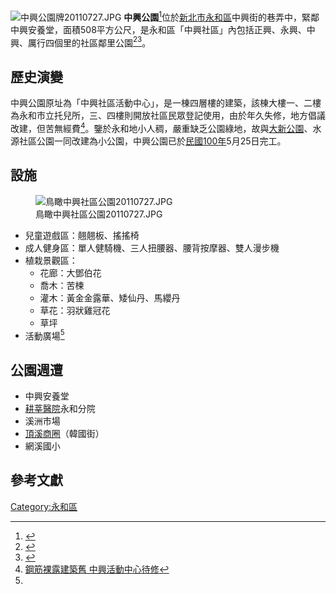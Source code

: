 [[File:中興公園牌20110727.JPG|thumb]]
'''中興公園'''<ref>{{Cite web |url=http://www.yonghe.ntpc.gov.tw/_file/1257/SG/43701/D.html |title=<<公共工程>>，永和區公所 |accessdate=2011-07-28 |archive-date=2011-08-20 |archive-url=https://web.archive.org/web/20110820224858/http://www.yonghe.ntpc.gov.tw/_file/1257/SG/43701/D.html |dead-url=no }}</ref>位於[[新北市|新北市]][[永和區|永和區]]中興街的巷弄中，緊鄰中興安養堂，面積508平方公尺，是永和區「中興社區」內包括正興、永興、中興、厲行四個里的社區鄰里公園<ref>{{Cite web |url=http://gisapsrv01.cpami.gov.tw/cpis/Cprpts/NANTOU/NAN-A/A-DOC/15/1502.doc |title=公園綠地計畫之內涵及相關理念 |accessdate=2011-07-28 |archive-date=2005-10-31 |archive-url=https://web.archive.org/web/20051031071421/http://gisapsrv01.cpami.gov.tw/CPIS/cprpts/NANTOU/NAN-A/A-DOC/15/1502.doc |dead-url=no }}</ref><ref name="永和中興公園完工 里長提建議">{{Cite web |url=http://www.nvwtv.com.tw/content.php?fid=289&fun=shownews&nid=28015 |title=<<永和中興公園完工 里長提建議>>，新視波有線電視 地方新聞 |accessdate=2011-07-28 |archive-date=2013-04-19 |archive-url=https://archive.is/20130419011108/http://www.nvwtv.com.tw/content.php?fid=289&fun=shownews&nid=28015 |dead-url=no }}</ref>。

==歷史演變==
中興公園原址為「中興社區活動中心」，是一棟四層樓的建築，該棟大樓一、二樓為永和市立托兒所，三、四樓則開放社區民眾登記使用，由於年久失修，地方倡議改建，但苦無經費<ref>[http://tw.myblog.yahoo.com/jw!lI.gK9CfFRtsAdT8PTGXEnus/article?mid=65&prev=67&next=62&l=f&fid=6 鋼筋裸露建築舊 中興活動中心待修]{{dead link|date=2018年2月 |bot=InternetArchiveBot |fix-attempted=yes }}</ref>。鑒於永和地小人稠，嚴重缺乏公園綠地，故與[[大新公園|大新公園]]、水源社區公園一同改建為小公園，中興公園已於[[民國100年|民國100年]]5月25日完工。

==設施==
[[File:鳥瞰中興社區公園20110727.JPG|thumb]]
*兒童遊戲區：翹翹板、搖搖椅
*成人健身區：單人健騎機、三人扭腰器、腰背按摩器、雙人漫步機
*植栽景觀區：
**花廊：大鄧伯花
**喬木：苦楝
**灌木：黃金金露華、矮仙丹、馬纓丹
**草花：羽狀雞冠花
**草坪
*活動廣場<ref name="永和中興公園完工 里長提建議"/>

==公園週遭==
*中興安養堂
*[[耕莘醫院|耕莘醫院]]永和分院
*溪洲市場
*[[頂溪商圈|頂溪商圈]]（韓國街）
*網溪國小

==參考文獻==
<div class="references-small">
<references></references>
</div>

[[Category:永和區|Category:永和區]]